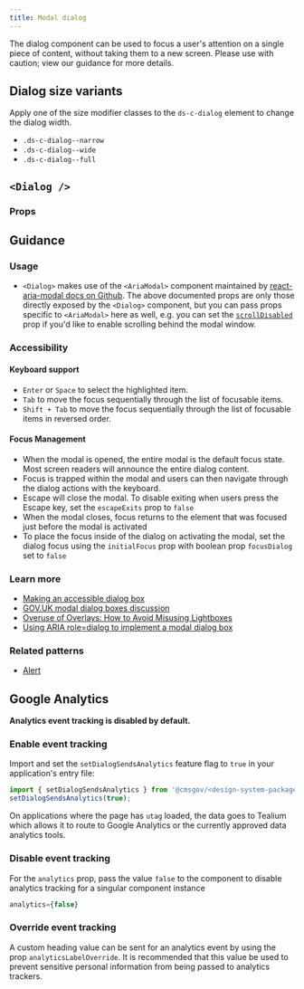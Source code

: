 ```yaml
---
title: Modal dialog
---
```



The dialog component can be used to focus a user's attention on a single piece of content, without taking them to a new screen. Please use with caution; view our guidance for more details.

## Dialog size variants

Apply one of the size modifier classes to the `ds-c-dialog` element to change the dialog width.

- `.ds-c-dialog--narrow`
- `.ds-c-dialog--wide`
- `.ds-c-dialog--full`

## `<Dialog />`

<StorybookExample
  componentName="dialog"
  sourceFilePath="components/Dialog/Dialog.tsx"
  storyId="components-dialog--dialog-example"
  minHeight={400}
/>

### Props

<PropTable componentName="Dialog" />

## Guidance

### Usage

- `<Dialog>` makes use of the `<AriaModal>` component maintained by [react-aria-modal docs on Github](https://github.com/davidtheclark/react-aria-modal). The above documented props are only those directly exposed by the `<Dialog>` component, but you can pass props specific to `<AriaModal>` here as well, e.g. you can set the [`scrollDisabled`](https://github.com/davidtheclark/react-aria-modal#scrolldisabled) prop if you'd like to enable scrolling behind the modal window.

### Accessibility

#### Keyboard support

- `Enter` or `Space` to select the highlighted item.
- `Tab` to move the focus sequentially through the list of focusable items.
- `Shift + Tab` to move the focus sequentially through the list of focusable items in reversed order.

#### Focus Management

- When the modal is opened, the entire modal is the default focus state. Most screen readers will announce the entire dialog content.
- Focus is trapped within the modal and users can then navigate through the dialog actions with the keyboard.
- Escape will close the modal. To disable exiting when users press the Escape key, set the `escapeExits` prop to `false`
- When the modal closes, focus returns to the element that was focused just before the modal is activated
- To place the focus inside of the dialog on activating the modal, set the dialog focus using the `initialFocus` prop with boolean prop `focusDialog` set to `false`

### Learn more

- [Making an accessible dialog box](https://www.nczonline.net/blog/2013/02/12/making-an-accessible-dialog-box/)
- [GOV.UK modal dialog boxes discussion](https://paper.dropbox.com/doc/Modal-dialog-boxes-jbsTPoITg37IIc6ybjetM)
- [Overuse of Overlays: How to Avoid Misusing Lightboxes](https://www.nngroup.com/articles/overuse-of-overlays/)
- [Using ARIA role=dialog to implement a modal dialog box](https://www.w3.org/WAI/GL/wiki/Using_ARIA_role%3Ddialog_to_implement_a_modal_dialog_box)

### Related patterns

- [Alert](/components/alert)

## Google Analytics

**Analytics event tracking is disabled by default.**

### Enable event tracking

Import and set the `setDialogSendsAnalytics` feature flag to `true` in your application's entry file:

```js
import { setDialogSendsAnalytics } from '@cmsgov/<design-system-package>';
setDialogSendsAnalytics(true);
```

On applications where the page has `utag` loaded, the data goes to Tealium which allows it to route to Google Analytics or the currently approved data analytics tools.

### Disable event tracking

For the `analytics` prop, pass the value `false` to the component to disable analytics tracking for a singular component instance

```js
analytics={false}
```

### Override event tracking

A custom heading value can be sent for an analytics event by using the prop `analyticsLabelOverride`. It is recommended that this value be used to prevent sensitive personal information from being passed to analytics trackers.
